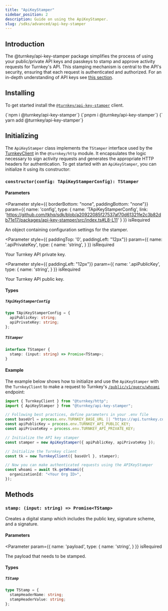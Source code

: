 ```yaml
---
title: "ApiKeyStamper"
sidebar_position: 2
description: Guide on using the ApiKeyStamper.
slug: /sdks/advanced/api-key-stamper
---
```



## Introduction

The @turnkey/api-key-stamper package simplifies the process of using your public/private API keys and passkeys to stamp and approve activity requests for Turnkey's API.
This stamping mechanism is central to the API's security, ensuring that each request is authenticated and authorized.
For an in-depth understanding of API keys see [this section](../faq#why-do-you-require-a-public--private-key-pair-to-access-turnkey-api).

## Installing

To get started install the [`@turnkey/api-key-stamper`](https://www.npmjs.com/package/@turnkey/api-key-stamper) client.

<Tabs>
  <TabItem value="npm" label="npm" default>
    <CodeBlock language="bash">{`npm i @turnkey/api-key-stamper`}</CodeBlock>
  </TabItem>
  <TabItem value="pnpm" label="pnpm">
    <CodeBlock language="bash">{`pnpm i @turnkey/api-key-stamper`}</CodeBlock>
  </TabItem>
  <TabItem value="yarn" label="yarn">
    <CodeBlock language="bash">
      {` yarn add @turnkey/api-key-stamper`}
    </CodeBlock>
  </TabItem>
</Tabs>

## Initializing

The `ApiKeyStamper` class implements the `TStamper` interface used by the [TurnkeyClient](./turnkey-client.mdx) in the `@turnkey/http` module.
It encapsulates the logic necessary to sign activity requests and generates the appropriate HTTP headers for authentication.
To get started with an `ApiKeyStamper`, you can initialize it using its constructor:

### `constructor(config: TApiKeyStamperConfig): TStamper`

#### Parameters

<Parameter
  style={{ borderBottom: "none", paddingBottom: "none"}}
  param={{
    name: 'config',
    type: {
      name: 'TApiKeyStamperConfig',
      link: 'https://github.com/tkhq/sdk/blob/a20922085f27537af70d61321fe2c3b82db71e17/packages/api-key-stamper/src/index.ts#L8-L11'
    }
  }}
  isRequired
>

An object containing configuration settings for the stamper.

</Parameter>

<Parameter
  style={{ paddingTop: '0', paddingLeft: "12px"}}
  param={{
    name: '.apiPrivateKey',
    type: {
      name: 'string',
    }
  }}
  isRequired
>

Your Turnkey API private key.

</Parameter>

<Parameter
  style={{ paddingLeft: "12px"}}
  param={{
    name: '.apiPublicKey',
    type: {
      name: 'string',
    }
  }}
  isRequired
>

Your Turnkey API public key.

</Parameter>

#### Types

##### `TApiKeyStamperConfig`

```ts
type TApiKeyStamperConfig = {
  apiPublicKey: string;
  apiPrivateKey: string;
};
```

##### `TStamper`

```ts
interface TStamper {
  stamp: (input: string) => Promise<TStamp>;
}
```

#### Example

The example below shows how to initialize and use the `ApiKeyStamper` with the `TurnkeyClient` to make a request
to Turnkey's [`/public/v1/query/whoami`](https://docs.turnkey.com/api#tag/Sessions/operation/GetWhoami) endpoint:

```ts
import { TurnkeyClient } from "@turnkey/http";
import { ApiKeyStamper } from "@turnkey/api-key-stamper";

// Following best practices, define parameters in your .env file
const baseUrl = process.env.TURNKEY_BASE_URL || "https://api.turnkey.com";
const apiPublicKey = process.env.TURNKEY_API_PUBLIC_KEY;
const apiPrivateKey = process.env.TURNKEY_API_PRIVATE_KEY;

// Initialize the API key stamper
const stamper = new ApiKeyStamper({ apiPublicKey, apiPrivateKey });

// Initialize the Turnkey client
const tk = new TurnkeyClient({ baseUrl }, stamper);

// Now you can make authenticated requests using the APIKeyStamper
const whoami = await tk.getWhoami({
  organizationId: "<Your Org ID>",
});
```

## Methods

### `stamp: (input: string) => Promise<TStamp>`

Creates a digital stamp which includes the public key, signature scheme, and a signature.

#### Parameters

<Parameter
  param={{
    name: 'payload',
    type: {
      name: 'string',
    }
  }}
  isRequired
>

The payload that needs to be stamped.

</Parameter>

#### Types

##### `TStamp`

```ts
type TStamp = {
  stampHeaderName: string;
  stampHeaderValue: string;
};
```
